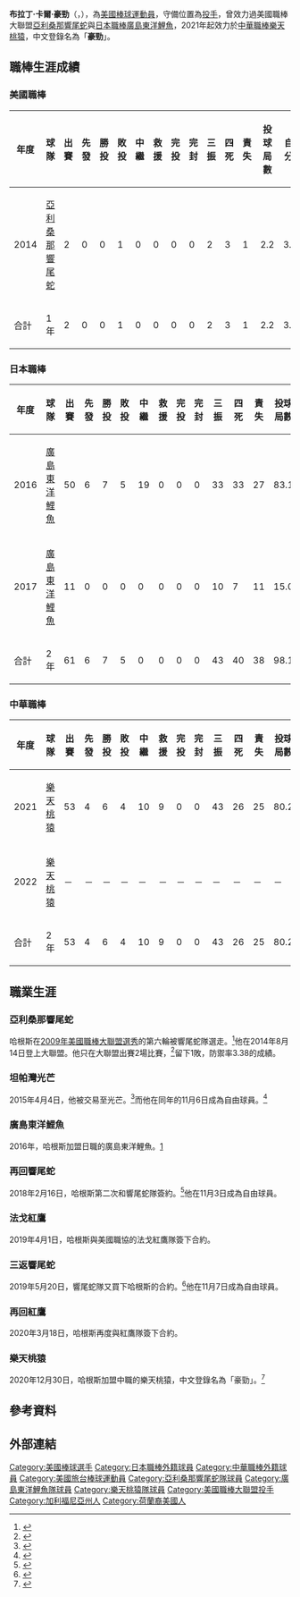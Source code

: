 {{Infobox CPBL player|
|name=布拉丁·豪勁<br />Bradin Hagens|
|image=Bradin Hagens (Hiroshima Toyo Carp).JPG|
|width=300|
|position=投手|
|team=樂天桃猿|
|number=61|
|bats=右|
|throws=右|
|birthdate={{birth_date_and_age|1989|5|12|mf=y}}|
|birthplace={{USA}}[[加利福尼亞州|加利福尼亞州]][[莫德斯托_(加利福尼亞州)|莫德斯托]]|
|debutleague=美國職棒
|debutdate=8月14日
|debutyear=2014年
|debutteam=亞利桑那響尾蛇
|statyear=2014年球季
|stat1label=勝投—敗投
|stat1value=0－1
|stat2label=中繼—救援
|stat2value=0－0
|stat3label=三振—四死
|stat3value=2－3
|stat4label=防禦率
|stat4value=3.38
|debut2league=日本職棒
|debut2date=4月22日
|debut2year=2016年
|debut2team=廣島東洋鯉魚
|stat2year=2017年球季
|stat21label=勝投—敗投
|stat21value=7－5
|stat22label=中繼—救援
|stat22value=19－0
|stat23label=三振—四壞
|stat23value=43—40
|stat24label=防禦率
|stat24value=3.48
|debut3league=中華職棒
|debut3date=3月25日
|debut3year=2021年
|debut3team=樂天桃猿
|stat3year=2021年球季
|stat31label=勝投－敗投
|stat31value=6－4
|stat32label=中繼－救援
|stat32value=10－9
|stat33label=三振－四壞
|stat33value=43－26
|stat34label=防禦率
|stat34value=2.79
|teams=<nowiki></nowiki> 
'''MLB'''
*[[亞利桑那響尾蛇|亞利桑那響尾蛇]]（小聯盟－大聯盟，2010年－2014年、2018年－2019年）
'''NPB'''
*[[廣島東洋鯉魚|廣島東洋鯉魚]]（2016年－2017年）
'''CPBL'''
*[[樂天桃猿|樂天桃猿]]（2021年－）
|awards=<nowiki></nowiki>
*[[中華職棒金手套獎|中華職棒金手套獎]]（投手）：2021
}}

'''布拉丁·卡爾·豪勁'''（{{lang-en|Bradin Carl Hagens}}，{{bd|1989年|5月12日|}}），為[[美國|美國]][[棒球運動員|棒球運動員]]，守備位置為[[投手|投手]]，曾效力過美國職棒大聯盟[[亞利桑那響尾蛇|亞利桑那響尾蛇]]與[[日本棒球機構|日本職棒]][[廣島東洋鯉魚|廣島東洋鯉魚]]，2021年起效力於[[中華職業棒球大聯盟|中華職棒]][[樂天桃猿|樂天桃猿]]，中文登錄名為「'''豪勁'''」。

==職棒生涯成績==
===美國職棒===
{| class="wikitable" width="1000px"
|- align="center"
!年度!!球隊!!出賽!!先發!!勝投!!敗投!!中繼!!救援!!完投!!完封!!三振!!四死!!責失!!投球局數!!自責分率!!被上壘率
|- align="center"
|2014||[[亞利桑那響尾蛇|亞利桑那響尾蛇]]||2||0||0||1||0||0||0||0||2||3||1||2.2||3.38||2.63
|- style="background:#A71930;color:#FFFFFF" align="center" 
|合計||1年||2||0||0||1||0||0||0||0||2||3||1||2.2||3.38||2.63
|}

===日本職棒===
{| class="wikitable" width="1000px"
|- align="center"
!年度!!球隊!!出賽!!先發!!勝投!!敗投!!中繼!!救援!!完投!!完封!!三振!!四死!!責失!!投球局數!!自責分率!!被上壘率
|- align="center"
|2016||[[廣島東洋鯉魚|廣島東洋鯉魚]]||50||6||7||5||19||0||0||0||33||33||27||83.1||2.92||1.25
|- align="center"
|2017||[[廣島東洋鯉魚|廣島東洋鯉魚]]||11||0||0||0||0||0||0||0||10||7||11||15.0||6.60||2.63
|- style="background:#c00;color:#FFFFFF" align="center" 
|合計||2年||61||6||7||5||0||0||0||0||43||40||38||98.1||3.48||1.37
|}

===中華職棒===
{| class="wikitable" width="1000px"
|- align="center" 
!年度!!球隊!!出賽!!先發!!勝投!!敗投!!中繼!!救援!!完投!!完封!!三振!!四死!!責失!!投球局數!!自責分率!!被上壘率
|- align="center"
|2021||[[樂天桃猿|樂天桃猿]]||53||4||6||4||10||9||0||0||43||26||25||80.2||2.79||1.29
|- align="center"
|2022||[[樂天桃猿|樂天桃猿]]||－||－||－||－||－||－||－||－||－||－||－||－||－||－
|- style="background:#B3424A;color:#FFFFFF" align="center" 
|合計||2年||53||4||6||4||10||9||0||0||43||26||25||80.2||2.79||1.29
|}

==職業生涯==
===亞利桑那響尾蛇===
哈根斯在[[2009年美國職棒大聯盟選秀|2009年美國職棒大聯盟選秀]]的第六輪被響尾蛇隊選走。<ref>{{cite web|last1=Sun|first1=Chhun|title=Former Pitman ace set for Arizona|url=http://www.turlockjournal.com/archives/107/|website=turlockjournal.com|publisher=Turlock (Calif.) Journal|accessdate=August 18, 2014|date=June 27, 2009|archive-url=https://web.archive.org/web/20140814102826/http://www.turlockjournal.com/archives/107/|archive-date=August 14, 2014}}</ref>他在2014年8月14日登上大聯盟。他只在大聯盟出賽2場比賽，<ref>{{Cite web |url=https://twitter.com/Dbacks/status/501416750919872512 |title=Twitter / Dbacks: #Dbacks recall pitcher @willharris15 from the Triple-A Reno @Aces and option pitcher Bradin Hagens to Reno. |access-date=2020-12-30 |archive-date=2016-04-06 |archive-url=https://web.archive.org/web/20160406104547/https://twitter.com/dbacks/status/501416750919872512 |dead-url=no }}</ref>留下1敗，防禦率3.38的成績。

===坦帕灣光芒===
2015年4月4日，他被交易至光芒。<ref>{{cite web|url=http://www.mlbtraderumors.com/2015/04/minor-moves-hagens-owens-castillo.html|title=Minor Moves: Tomas, Oliver, Brignac, Zito, White, LaHair, Capps|last1=Polishuk|first1=Mark|last2=Johnson|first2=Brad|work=mlbtraderumors.com|date=April 4, 2015|accessdate=April 5, 2015|archive-date=2020-10-19|archive-url=https://web.archive.org/web/20201019154745/https://www.mlbtraderumors.com/2015/04/minor-moves-hagens-owens-castillo.html|dead-url=no}}</ref>而他在同年的11月6日成為自由球員。<ref>{{cite web|url=http://www.milb.com/milb/stats/stats.jsp?sid=milb&t=l_trn&lid=117|title=International League Transactions|page=November 2015|work=milb.com|accessdate=November 7, 2015|archive-date=2019-02-09|archive-url=https://web.archive.org/web/20190209080649/http://www.milb.com/milb/stats/stats.jsp?sid=milb&t=l_trn&lid=117|dead-url=no}}</ref>

===廣島東洋鯉魚===
2016年，哈根斯加盟日職的廣島東洋鯉魚。[https://web.archive.org/web/20160818021234/http://www.carp.co.jp/team16/member/p66.html]

===再回響尾蛇===
2018年2月16日，哈根斯第二次和響尾蛇隊簽約。<ref>{{Cite web |url=https://www.baseballamerica.com/minors/minor-league-transaction-feb-16-22-2018/#UuFppx7HQGw04vZM.97 |title=存档副本 |access-date=2020-12-30 |archive-date=2018-03-02 |archive-url=https://web.archive.org/web/20180302050116/https://www.baseballamerica.com/minors/minor-league-transaction-feb-16-22-2018/#UuFppx7HQGw04vZM.97 |dead-url=no }}</ref>他在11月3日成為自由球員。

===法戈紅鷹===
2019年4月1日，哈根斯與美國職協的法戈紅鷹隊簽下合約。

===三返響尾蛇===
2019年5月20日，響尾蛇隊又買下哈根斯的合約。<ref>{{cite web|url=http://www.americanassociationbaseball.com/redhawks-hagens-heading-back-to-diamondbacks-organization/|title=Redhawks' Hagens Heading Back to Diamondbacks Organization|date=May 20, 2019|accessdate=May 20, 2019|archive-date=2020-11-25|archive-url=https://web.archive.org/web/20201125052728/https://www.americanassociationbaseball.com/redhawks-hagens-heading-back-to-diamondbacks-organization/|dead-url=no}}</ref>他在11月7日成為自由球員。

===再回紅鷹===
2020年3月18日，哈根斯再度與紅鷹隊簽下合約。

===樂天桃猿===
2020年12月30日，哈根斯加盟中職的樂天桃猿，中文登錄名為「豪勁」。<ref>{{cite web|url=https://twitter.com/GOCPBL/status/1344167562637012994|title=Rakuten Monkeys have signed Deck McGuire and Bradin Hagens as their foreign players for the 2021 CPBL season.|date=December 30, 2020|accessdate=December 30, 2020|archive-date=2020-12-30|archive-url=https://web.archive.org/web/20201230065539/https://twitter.com/GOCPBL/status/1344167562637012994|dead-url=no}}</ref>

==參考資料==
{{Reflist|2}}

== 外部連結 ==
{{Commons category|Bradin Hagens}}
{{baseballstats|mlb=543266|espn=32743|br=h/hagenbr01|fangraphs=7422}}
{{台灣棒球維基館|豪勁B.H}}
{{start box}}
{{s-awards}}
{{s-before|[[瑞安·卡本特|瑞安·卡本特]]}}
{{s-title|[[中華職棒金手套獎|中華職棒金手套獎]]（投手）|2021年}}
{{s-after|現任}}
{{樂天桃猿隊球員名單}}
{{DEFAULTSORT:Bradin Hagens}}
[[Category:美國棒球選手|Category:美國棒球選手]]
[[Category:日本職棒外籍球員|Category:日本職棒外籍球員]]
[[Category:中華職棒外籍球員|Category:中華職棒外籍球員]]
[[Category:美國旅台棒球運動員|Category:美國旅台棒球運動員]]
[[Category:亞利桑那響尾蛇隊球員|Category:亞利桑那響尾蛇隊球員]]
[[Category:廣島東洋鯉魚隊球員|Category:廣島東洋鯉魚隊球員]]
[[Category:樂天桃猿隊球員|Category:樂天桃猿隊球員]]
[[Category:美國職棒大聯盟投手|Category:美國職棒大聯盟投手]]
[[Category:加利福尼亞州人|Category:加利福尼亞州人]]
[[Category:荷蘭裔美國人|Category:荷蘭裔美國人]]